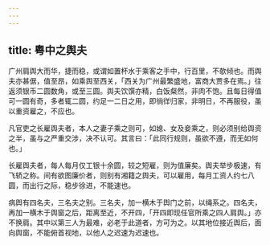 ```yaml
---
---
---
```

title: 粤中之舆夫
---



广州肩舆大而华，捷而稳，或谓如置杯水于乘客之手中，行百里，不欹倾也。而舆夫亦甚倨，值至昂，如乘舆至西关，「西关为广州最繁盛地，富商大贾多在焉。」往返须银币二圆数角，或至三圆。舆夫饮馔亦精，白饭粲然，非肉不饱。且每日得值可一圆有奇，多者辄二圆，约足一二日之用，即徜徉归家，非明日，不再服役，虽以重资雇之，不应也。

凡官吏之长雇舆夫者，本人之妻子乘之则可，如媳、女及妾乘之，则必须别给舆资之半，虽与之严重交涉，决不认可。其言曰：「此同行规则，虽欲不遵，而无如何也。」

长雇舆夫者，每人每月仅工银十余圆，较之短雇，则为值廉矣。舆夫举步极速，有飞轿之称。间有欲图廉价者，则别有湘籍之舆夫，可以雇用，每月工资人约七八圆，而出行之际，稳步徐进，不能速也。

病舆有四名夫，三名夫之别。三名夫，加一横木于舆门之前，以绳系之。四名夫，再加一横木于舆窗之后，距离至近，不开四，「开四即现任官所乘之四人肩舆。」亦不换肩。其中以第三人为最难，必老于此道者，方可为之。以其地位接近舆后，面向舆窗，不能俯首视地，以他人之迟速为迟速也。